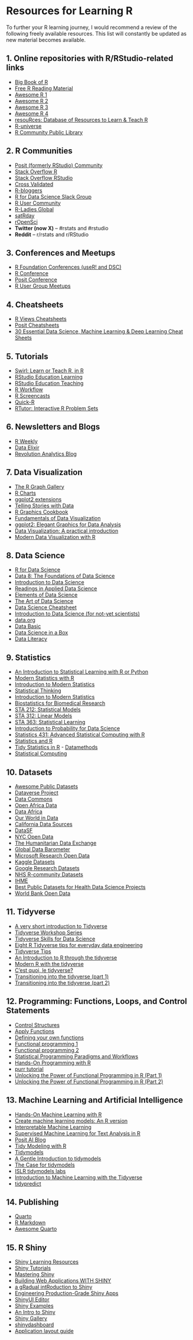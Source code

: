 # Resources for Learning R {#sec-appendix-1}

To further your R learning journey, I would recommend a review of the following freely available resources. This list will constantly be updated as new material becomes available.

## 1. Online repositories with R/RStudio-related links

-   [Big Book of R](https://www.bigbookofr.com/)
-   [Free R Reading Material](https://committedtotape.shinyapps.io/freeR/)
-   [Awesome R 1](https://github.com/qinwf/awesome-R)
-   [Awesome R 2](https://github.com/uhub/awesome-r)
-   [Awesome R 3](https://github.com/ktaranov/AwesomeR)
-   [Awesome R 4](https://github.com/iamericfletcher/awesome-r-learning-resources)
-   [resouRces: Database of Resources to Learn & Teach R](https://www.resourcesdatabase.com/)
-   [R-universe](https://r-universe.dev/search/)
-   [R Community Public Library](https://rviews.rstudio.com/2021/11/04/bookdown-org/)

## 2. R Communities

-   [Posit (formerly RStudio) Community](https://community.rstudio.com/)
-   [Stack Overflow R](https://stackoverflow.com/questions/tagged/r)
-   [Stack Overflow RStudio](https://stackoverflow.com/questions/tagged/rstudio)
-   [Cross Validated](https://stats.stackexchange.com/?tags=r)
-   [R-bloggers](https://www.r-bloggers.com/)
-   [R for Data Science Slack Group](https://rfordatasci.com/)
-   [R User Community](https://www.linkedin.com/company/r-user-community/)
-   [R-Ladies Global](https://rladies.org/)
-   [satRday](https://satrdays.org/)
-   [rOpenSci](https://ropensci.org/community/)
-   **Twitter (now X)** – #rstats and #rstudio
-   **Reddit** – r/rstats and r/RStudio

## 3. Conferences and Meetups

-   [R Foundation Conferences (useR! and DSC)](https://www.r-project.org/conferences/)
-   [R Conference](https://rstats.ai/)
-   [Posit Conference](https://posit.co/conference/)
-   [R User Group Meetups](https://www.meetup.com/pro/r-user-groups/)

## 4. Cheatsheets

-   [R Views Cheatsheets](https://rviews.rstudio.com/2021/03/10/rstudio-open-source-resorurces/)
-   [Posit Cheatsheets](https://posit.co/resources/cheatsheets/)
-   [30 Essential Data Science, Machine Learning & Deep Learning Cheat Sheets](https://www.kdnuggets.com/2017/09/essential-data-science-machine-learning-deep-learning-cheat-sheets.html)

## 5. Tutorials

-   [Swirl: Learn or Teach R, in R](https://swirlstats.com/)
-   [RStudio Education Learning](https://education.rstudio.com/learn/)
-   [RStudio Education Teaching](https://education.rstudio.com/teach/)
-   [R Workflow](https://hbiostat.org/rflow/)
-   [R Screencasts](https://www.rscreencasts.com/)
-   [Quick-R](https://www.statmethods.net/)
-   [RTutor: Interactive R Problem Sets](https://skranz.github.io/RTutor/)

## 6. Newsletters and Blogs

-   [R Weekly](https://rweekly.org/)
-   [Data Elixir](https://dataelixir.com/)
-   [Revolution Analytics Blog](https://blog.revolutionanalytics.com/)

## 7. Data Visualization

-   [The R Graph Gallery](https://r-graph-gallery.com/)
-   [R Charts](https://r-charts.com/)
-   [ggplot2 extensions](https://exts.ggplot2.tidyverse.org/)
-   [Telling Stories with Data](https://tellingstorieswithdata.com/)
-   [R Graphics Cookbook](https://r-graphics.org/)
-   [Fundamentals of Data Visualization](https://clauswilke.com/dataviz/)
-   [ggplot2: Elegant Graphics for Data Analysis](https://ggplot2-book.org/)
-   [Data Visualization: A practical introduction](https://socviz.co/)
-   [Modern Data Visualization with R](https://rkabacoff.github.io/datavis/)

## 8. Data Science

-   [R for Data Science](https://r4ds.hadley.nz/)
-   [Data 8: The Foundations of Data Science](https://www.data8.org/)
-   [Introduction to Data Science](https://sml201.github.io/)
-   [Readings in Applied Data Science](https://github.com/hadley/stats337)
-   [Elements of Data Science](https://github.com/AllenDowney/ElementsOfDataScience)
-   [The Art of Data Science](https://bookdown.org/rdpeng/artofdatascience/)
-   [Data Science Cheatsheet](https://github.com/ml874/Data-Science-Cheatsheet)
-   [Introduction to Data Science (for not-yet scientists)](https://florian-huber.github.io/data_science_course/book/cover.html)
-   [data.org](https://data.org/)
-   [Data Basic](https://databasic.io/en/)
-   [Data Science in a Box](https://datasciencebox.org/)
-   [Data Literacy](http://dataliteracy.rbind.io/)

## 9. Statistics

-   [An Introduction to Statistical Learning with R or Python](https://www.statlearning.com/)
-   [Modern Statistics with R](https://modernstatisticswithr.com/)
-   [Introduction to Modern Statistics](https://openintro-ims.netlify.app/index.html)
-   [Statistical Thinking](https://www.fharrell.com/)
-   [Introduction to Modern Statistics](https://openintro-ims.netlify.app/index.html)
-   [Biostatistics for Biomedical Research](https://hbiostat.org/bbr/)
-   [STA 212: Statistical Models](https://sta-212-f19.lucymcgowan.com/)
-   [STA 312: Linear Models](https://sta-312-f20.netlify.app/)
-   [STA 363: Statistical Learning](https://sta-363-s20.lucymcgowan.com/)
-   [Introduction to Probability for Data Science](https://probability4datascience.com/)
-   [Statistics 431: Advanced Statistical Computing with R](https://cal-poly-advanced-r.github.io/STAT-431/)
-   [Statistics and R](https://tinystats.github.io/teacups-giraffes-and-statistics/index.html)
-   [Tidy Statistics in R](https://themockup.blog/posts/2018-12-10-a-gentle-guide-to-tidy-statistics-in-r/) - [Datamethods](https://discourse.datamethods.org/)
-   [Statistical Computing](https://www.stephaniehicks.com/jhustatcomputing2022/schedule)

## 10. Datasets

-   [Awesome Public Datasets](https://github.com/awesomedata/awesome-public-datasets)
-   [Dataverse Project](https://dataverse.org/)
-   [Data Commons](https://datacommons.org/)
-   [Open Africa Data](https://africaopendata.org/)
-   [Data Africa](https://dataafrica.io/)
-   [Our World in Data](https://ourworldindata.org/)
-   [California Data Sources](https://hillcrestadvisory.com/2019/01/20/california-data-sources/)
-   [DataSF](https://datasf.org/opendata/)
-   [NYC Open Data](https://opendata.cityofnewyork.us/)
-   [The Humanitarian Data Exchange](https://data.humdata.org/)
-   [Global Data Barometer](https://globaldatabarometer.org/)
-   [Microsoft Research Open Data](https://msropendata.com/)
-   [Kaggle Datasets](https://www.kaggle.com/datasets)
-   [Google Research Datasets](https://datasetsearch.research.google.com/)
-   [NHS R-community Datasets](https://nhs-r-community.github.io/NHSRdatasets/)
-   [IHME](https://www.healthdata.org/)
-   [Best Public Datasets for Health Data Science Projects](https://healthdatascience.substack.com/p/best-public-datasets-for-public-health-225)
-   [World Bank Open Data](https://data.worldbank.org/)

## 11. Tidyverse

-   [A very short introduction to Tidyverse](https://dominicroye.github.io/en/2020/a-very-short-introduction-to-tidyverse/)
-   [Tidyverse Workshop Series](https://github.com/nuitrcs/r-tidyverse)
-   [Tidyverse Skills for Data Science](https://jhudatascience.org/tidyversecourse/)
-   [Eight R Tidyverse tips for everyday data engineering](https://tomaztsql.wordpress.com/2022/07/14/eight-r-tidyverse-tips-for-everyday-data-engineering/)
-   [Tidyverse Tips](https://oliviergimenez.github.io/tidyverse-tips/)
-   [An Introduction to R through the tidyverse](https://pmacdasci.github.io/r-intro-tidyverse/)
-   [Modern R with the tidyverse](http://modern-rstats.eu/)
-   [C’est quoi, le tidyverse?](https://thinkr.fr/c-est-quoi-le-tidyverse/#Mettre_en_forme_ses_donnees_avec_la_package_tidyr)
-   [Transitioning into the tidyverse (part 1)](https://www.rebeccabarter.com/blog/2019-08-05_base_r_to_tidyverse/)
-   [Transitioning into the tidyverse (part 2)](https://www.rebeccabarter.com/blog/2019-08-05_base_r_to_tidyverse_pt2/)

## 12. Programming: Functions, Loops, and Control Statements

-   [Control Structures](https://cran.r-project.org/doc/manuals/r-release/R-lang.html#Control-structures)
-   [Apply Functions](https://www.rdocumentation.org/packages/base/versions/3.6.2/topics/apply)
-   [Defining your own functions](https://modern-rstats.eu/defining-your-own-functions.html)
-   [Functional programming 1](https://modern-rstats.eu/functional-programming.html)
-   [Functional programming 2](http://adv-r.had.co.nz/Functional-programming.html)
-   [Statistical Programming Paradigms and Workflows](https://www.stephaniehicks.com/jhustatprogramming2022/schedule)
-   [Hands-On Programming with R](https://jjallaire.github.io/hopr/)
-   [purr tutorial](https://jennybc.github.io/purrr-tutorial/index.html)
-   [Unlocking the Power of Functional Programming in R (Part 1)](https://appsilon.com/functional-programming-in-r-part-1/)
-   [Unlocking the Power of Functional Programming in R (Part 2)](https://appsilon.com/functional-programming-in-r-part-2/)

## 13. Machine Learning and Artificial Intelligence

-   [Hands-On Machine Learning with R](https://bradleyboehmke.github.io/HOML/)
-   [Create machine learning models: An R version](https://rpubs.com/eR_ic/exploRe)
-   [Interpretable Machine Learning](https://advanced-ds-in-r.netlify.app/posts/2021-03-31-imllocal/)
-   [Supervised Machine Learning for Text Analysis in R](https://smltar.com/)
-   [Posit AI Blog](https://blogs.rstudio.com/ai/)
-   [Tidy Modeling with R](https://www.tmwr.org/)
-   [Tidymodels](https://www.tidymodels.org/)
-   [A Gentle Introduction to tidymodels](https://rviews.rstudio.com/2019/06/19/a-gentle-intro-to-tidymodels/)
-   [The Case for tidymodels](https://rviews.rstudio.com/2020/04/21/the-case-for-tidymodels/)
-   [ISLR tidymodels labs](https://emilhvitfeldt.github.io/ISLR-tidymodels-labs/index.html)
-   [Introduction to Machine Learning with the Tidyverse](https://education.rstudio.com/blog/2020/02/conf20-intro-ml/)
-   [tidypredict](https://tidypredict.tidymodels.org/)

## 14. Publishing

-   [Quarto](https://quarto.org/)
-   [R Markdown](https://rmarkdown.rstudio.com/)
-   [Awesome Quarto](https://github.com/mcanouil/awesome-quarto)

## 15. R Shiny

-   [Shiny Learning Resources](https://shiny.rstudio.com/tutorial/)
-   [Shiny Tutorials](https://shiny.rstudio.com/tutorial/written-tutorial/lesson1/)
-   [Mastering Shiny](https://mastering-shiny.org/)
-   [Building Web Applications WITH SHINY](https://rstudio-education.github.io/shiny-course/)
-   [a gRadual intRoduction to Shiny](https://laderast.github.io/gradual_shiny/)
-   [Engineering Production-Grade Shiny Apps](https://engineering-shiny.org/)
-   [ShinyUI Editor](https://rstudio.github.io/shinyuieditor/)
-   [Shiny Examples](https://shinylive.io/r/examples/)
-   [An Intro to Shiny](https://ucsb-meds.github.io/shiny-workshop/#1)
-   [Shiny Gallery](https://shiny.posit.co/r/gallery/)
-   [shinydashboard](https://rstudio.github.io/shinydashboard/structure.html)
-   [Application layout guide](https://shiny.posit.co/r/articles/build/layout-guide/)
